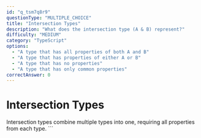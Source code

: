 ```yaml
---
id: "q_tsm7q8r9"
questionType: "MULTIPLE_CHOICE"
title: "Intersection Types"
description: "What does the intersection type (A & B) represent?"
difficulty: "MEDIUM"
category: "TypeScript"
options:
  - "A type that has all properties of both A and B"
  - "A type that has properties of either A or B"
  - "A type that has no properties"
  - "A type that has only common properties"
correctAnswer: 0
---
```


# Intersection Types

Intersection types combine multiple types into one, requiring all properties from each type.
\`\`\`
